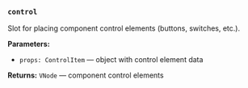### `control`

Slot for placing component control elements (buttons, switches, etc.).

**Parameters:**
- `props: ControlItem` — object with control element data

**Returns:** `VNode` — component control elements
